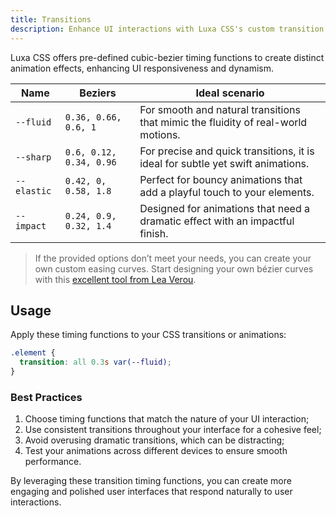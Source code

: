 ```yaml
---
title: Transitions
description: Enhance UI interactions with Luxa CSS's custom transition timing functions for fluid, sharp, elastic, and impactful animations.
---
```


Luxa CSS offers pre-defined cubic-bezier timing functions to create distinct animation effects, enhancing UI responsiveness and dynamism.

| Name        | Beziers                 | Ideal scenario                                                                    |
| ----------- | ----------------------- | --------------------------------------------------------------------------------- |
| `--fluid`   | `0.36, 0.66, 0.6, 1`    | For smooth and natural transitions that mimic the fluidity of real-world motions. |
| `--sharp`   | `0.6, 0.12, 0.34, 0.96` | For precise and quick transitions, it is ideal for subtle yet swift animations.   |
| `--elastic` | `0.42, 0, 0.58, 1.8`    | Perfect for bouncy animations that add a playful touch to your elements.          |
| `--impact`  | `0.24, 0.9, 0.32, 1.4`  | Designed for animations that need a dramatic effect with an impactful finish.     |

> If the provided options don’t meet your needs, you can create your own custom easing curves. Start designing your own bézier curves with this [excellent tool from Lea Verou](https://cubic-bezier.com/?ref=luxacss.com).

## Usage

Apply these timing functions to your CSS transitions or animations:

```css
.element {
  transition: all 0.3s var(--fluid);
}
```

### Best Practices

1. Choose timing functions that match the nature of your UI interaction;
2. Use consistent transitions throughout your interface for a cohesive feel;
3. Avoid overusing dramatic transitions, which can be distracting;
4. Test your animations across different devices to ensure smooth performance.

By leveraging these transition timing functions, you can create more engaging and polished user interfaces that respond naturally to user interactions.
